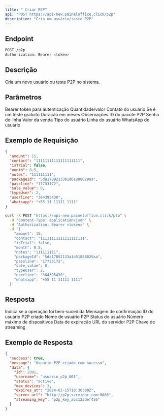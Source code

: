 ```yaml
---
title: " Criar P2P"
api: "POST https://api-new.paineloffice.click/p2p"
description: "Cria um usuário/teste P2P"
---
```


## Endpoint

<CodeGroup>

```bash Requisição
POST /p2p
Authorization: Bearer <token>
```

</CodeGroup>

## Descrição

Cria um novo usuário ou teste P2P no sistema.

## Parâmetros

<ParamField header="Authorization" type="string" required>
  Bearer token para autenticação
</ParamField>

<ParamField body="amount" type="integer" required>
  Quantidade/valor
</ParamField>

<ParamField body="contact" type="string" required>
  Contato do usuário
</ParamField>

<ParamField body="isTrial" type="boolean" required>
  Se é um teste gratuito
</ParamField>

<ParamField body="month" type="number" required>
  Duração em meses
</ParamField>

<ParamField body="notes" type="string">
  Observações
</ParamField>

<ParamField body="packageId" type="string" required>
  ID do pacote P2P
</ParamField>

<ParamField body="passline" type="string" required>
  Senha de linha
</ParamField>

<ParamField body="sale_value" type="number" required>
  Valor da venda
</ParamField>

<ParamField body="typeUser" type="integer" required>
  Tipo do usuário
</ParamField>

<ParamField body="userline" type="string" required>
  Linha do usuário
</ParamField>

<ParamField body="whatsapp" type="string" required>
  WhatsApp do usuário
</ParamField>

## Exemplo de Requisição

<CodeGroup>

```json TryIt
{
  "amount": 15,
  "contact": "11111111111111111111",
  "isTrial": false,
  "month": 0.5,
  "notes": "111111111",
  "packageId": "5da17892133a1d61888029aa",
  "passline": "17733172",
  "sale_value": 0,
  "typeUser": 2,
  "userline": "364395430",
  "whatsapp": "+55 11 11111 1111"
}
```

```bash cURL
curl -X POST "https://api-new.paineloffice.click/p2p" \
  -H "Content-Type: application/json" \
  -H "Authorization: Bearer <token>" \
  -d '{
    "amount": 15,
    "contact": "11111111111111111111",
    "isTrial": false,
    "month": 0.5,
    "notes": "111111111",
    "packageId": "5da17892133a1d61888029aa",
    "passline": "17733172",
    "sale_value": 0,
    "typeUser": 2,
    "userline": "364395430",
    "whatsapp": "+55 11 11111 1111"
  }'
```

</CodeGroup>

## Resposta

<ResponseField name="success" type="boolean">
  Indica se a operação foi bem-sucedida
</ResponseField>

<ResponseField name="message" type="string">
  Mensagem de confirmação
</ResponseField>

<ResponseField name="data" type="object">
  <Expandable title="properties">
    <ResponseField name="id" type="integer">
      ID do usuário P2P criado
    </ResponseField>
    <ResponseField name="username" type="string">
      Nome de usuário P2P
    </ResponseField>
    <ResponseField name="status" type="string">
      Status do usuário
    </ResponseField>
    <ResponseField name="max_devices" type="integer">
      Número máximo de dispositivos
    </ResponseField>
    <ResponseField name="expires_at" type="string">
      Data de expiração
    </ResponseField>
    <ResponseField name="server_url" type="string">
      URL do servidor P2P
    </ResponseField>
    <ResponseField name="streaming_key" type="string">
      Chave de streaming
    </ResponseField>
  </Expandable>
</ResponseField>

## Exemplo de Resposta

```json
{
  "success": true,
  "message": "Usuário P2P criado com sucesso",
  "data": {
    "id": 2001,
    "username": "usuario_p2p_001",
    "status": "active",
    "max_devices": 3,
    "expires_at": "2024-02-15T10:30:00Z",
    "server_url": "http://p2p.servidor.com:8080",
    "streaming_key": "p2p_key_abc123def456"
  }
}
```